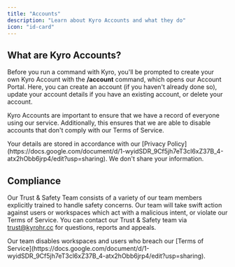 ```yaml
---
title: "Accounts"
description: "Learn about Kyro Accounts and what they do"
icon: "id-card"
---
```


## What are Kyro Accounts?

Before you run a command with Kyro, you'll be prompted to create your own Kyro Account with the **/account** command, which opens our Account Portal. Here, you can create an account (if you haven't already done so), update your account details if you have an existing account, or delete your account.

Kyro Accounts are important to ensure that we have a record of everyone using our service. Additionally, this ensures that we are able to disable accounts that don't comply with our Terms of Service.

<Note>
  Your details are stored in accordance with our [Privacy Policy](https://docs.google.com/document/d/1-wyidSDR_9Cf5jh7eT3cl6xZ37B_4-atx2hObb6jrp4/edit?usp=sharing). We don't share your information.
</Note>

## Compliance

Our Trust & Safety Team consists of a variety of our team members explicitly trained to handle safety concerns. Our team will take swift action against users or workspaces which act with a malicious intent, or violate our Terms of Service. You can contact our Trust & Safety team via [trust@kyrohr.cc](mailto:trust@kyrohr.cc) for questions, reports and appeals.

<Danger>
  Our team disables workspaces and users who breach our [Terms of Service](https://docs.google.com/document/d/1-wyidSDR_9Cf5jh7eT3cl6xZ37B_4-atx2hObb6jrp4/edit?usp=sharing).
</Danger>
